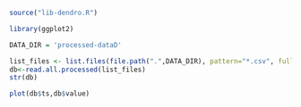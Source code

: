 
```r
source("lib-dendro.R")

library(ggplot2)

DATA_DIR = 'processed-dataD'
```

```r
list_files <- list.files(file.path(".",DATA_DIR), pattern="*.csv", full.names=TRUE)
db<-read.all.processed(list_files)
str(db)
```

```r
plot(db$ts,db$value)
```

